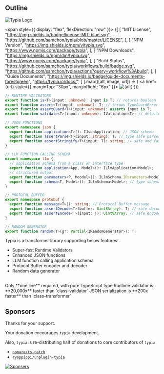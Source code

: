 
## Outline

![Typia Logo](/logo.png)

<span style={{ display: "flex", flexDirection: "row" }}>
{[
  [
    "MIT License",
    "https://img.shields.io/badge/license-MIT-blue.svg",
    "https://github.com/samchon/typia/blob/master/LICENSE",
  ],
  [
    "NPM Version",
    "https://img.shields.io/npm/v/typia.svg",
    "https://www.npmjs.com/package/typia",
  ],
  [
    "NPM Downloads",
    "https://img.shields.io/npm/dm/typia.svg",
    "https://www.npmjs.com/package/typia",
  ],
  [
    "Build Status",
    "https://github.com/samchon/typia/workflows/build/badge.svg",
    "https://github.com/samchon/typia/actions?query=workflow%3Abuild",
  ],
  [
    "Guide Documents",
    "https://img.shields.io/badge/guide-documents-forestgreen",
    "https://typia.io/docs/",
  ]
].map(([alt, image, url]) => (
  <a href={url} style={{ marginTop: "30px", marginRight: "6px" }}>
      <img src={image} alt={alt} />
  </a>
))}
</span>

```typescript
// RUNTIME VALIDATORS
export function is<T>(input: unknown): input is T; // returns boolean
export function assert<T>(input: unknown): T; // throws TypeGuardError
export function assertGuard<T>(input: unknown): asserts input is T;
export function validate<T>(input: unknown): IValidation<T>; // detailed

// JSON FUNCTIONS
export namespace json {
  export function application<T>(): IJsonApplication; // JSON schema
  export function assertParse<T>(input: string): T; // type safe parser
  export function assertStringify<T>(input: T): string; // safe and faster
}

// LLM FUNCTION CALLING SCHEMA
export namespace llm {
  // application schema from a class or interface type
  export function application<App, Model>(): ILlmApplication<Model>;
  // structured output
  export function parameters<P, Moodel>(): ILlmSchema.IParameters<Model>; 
  export function schema<T, Model>(): ILlmSchema<Model>; // type schema
}

// PROTOCOL BUFFER
export namespace protobuf {
  export function message<T>(): string; // Protocol Buffer message
  export function assertDecode<T>(buffer: Uint8Array): T; // safe decoder
  export function assertEncode<T>(input: T): Uint8Array; // safe encoder
}

// RANDOM GENERATOR
export function random<T>(g?: Partial<IRandomGenerator>): T;
```

Typia is a transformer library supporting below features:

  - Super-fast Runtime Validators
  - Enhanced JSON functions
  - LLM function calling application schema
  - Protocol Buffer encoder and decoder
  - Random data generator

<br/>
<Stack spacing={1}>
  <Alert severity="warning">
    Only **one line** required, with pure TypeScript type
  </Alert>
  <Alert severity="success">
    Runtime validator is **20,000x** faster than `class-validator`
  </Alert>
  <Alert severity="info">
    JSON serialization is **200x faster** than `class-transformer`
  </Alert>
</Stack>



## Sponsors
Thanks for your support.

Your donation encourages `typia` development.

Also, `typia` is re-distributing half of donations to core contributors of `typia`.

  - [`nonara/ts-patch`](https://github.com/nonara/ts-patch)
  - [`ryoppippi/unplugin-typia`](https://github.com/ryoppippi/unplugin-typia)

[![Sponsers](https://opencollective.com/typia/badge.svg?avatarHeight=75&width=600)](https://opencollective.com/typia)